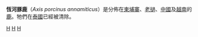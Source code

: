 {{Infraspeciesbox
| image = YT 2836 水鹿 (38004783842).jpg
| image_caption = 
| status = DD
| status_system = iucn3.1
| genus = Axis
| species = porcinus
| subspecies = annamiticus
| authority = ([[韓伯祿|Heude]], 1888)
}}
'''恆河豚鹿'''（''Axis porcinus annamiticus''）是分佈在[[柬埔寨|柬埔寨]]、[[老撾|老撾]]、[[中國|中國]]及[[越南|越南]]的[[鹿|鹿]]。牠們在[[泰國|泰國]]已經被清除。

{{Taxonbar}}

[[Category:1888年描述的动物|H]]
[[Category:IUCN红色名录数据缺乏物种|H]]
[[Category:花鹿屬|H]]